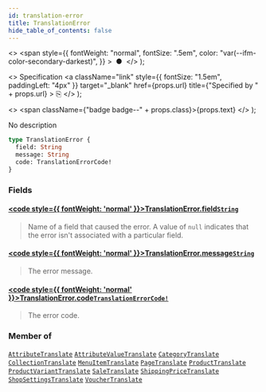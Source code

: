 ```yaml
---
id: translation-error
title: TranslationError
hide_table_of_contents: false
---
```


  <>
    <span
      style={{
        fontWeight: "normal",
        fontSize: ".5em",
        color: "var(--ifm-color-secondary-darkest)",
      }}
    >
      &nbsp;●&nbsp;
    </span>
  </>
);

  <>
    Specification
    <a
      className="link"
      style={{ fontSize: "1.5em", paddingLeft: "4px" }}
      target="\_blank"
      href={props.url}
      title={"Specified by " + props.url}
    >
      ⎘
    </a>
  </>
);

  <>
    <span className={"badge badge--" + props.class}>{props.text}</span>
  </>
);

No description

```graphql
type TranslationError {
  field: String
  message: String
  code: TranslationErrorCode!
}
```

### Fields

#### [<code style={{ fontWeight: 'normal' }}>TranslationError.<b>field</b></code>](#)<Bullet />[`String`](../../api-reference/miscellaneous/scalars/string) <Badge class="secondary" text="scalar"/> <Badge class="secondary" text="miscellaneous"/>

> Name of a field that caused the error. A value of `null` indicates that the error isn't associated with a particular field.

#### [<code style={{ fontWeight: 'normal' }}>TranslationError.<b>message</b></code>](#)<Bullet />[`String`](../../api-reference/miscellaneous/scalars/string) <Badge class="secondary" text="scalar"/> <Badge class="secondary" text="miscellaneous"/>

> The error message.

#### [<code style={{ fontWeight: 'normal' }}>TranslationError.<b>code</b></code>](#)<Bullet />[`TranslationErrorCode!`](../../api-reference/miscellaneous/enums/translation-error-code) <Badge class="secondary" text="non-null"/> <Badge class="secondary" text="enum"/> <Badge class="secondary" text="miscellaneous"/>

> The error code.

### Member of

[`AttributeTranslate`](../../api-reference/attributes/objects/attribute-translate) <Badge class="secondary" text="object"/><Bullet />[`AttributeValueTranslate`](../../api-reference/attributes/objects/attribute-value-translate) <Badge class="secondary" text="object"/><Bullet />[`CategoryTranslate`](../../api-reference/products/objects/category-translate) <Badge class="secondary" text="object"/><Bullet />[`CollectionTranslate`](../../api-reference/products/objects/collection-translate) <Badge class="secondary" text="object"/><Bullet />[`MenuItemTranslate`](../../api-reference/miscellaneous/objects/menu-item-translate) <Badge class="secondary" text="object"/><Bullet />[`PageTranslate`](../../api-reference/pages/objects/page-translate) <Badge class="secondary" text="object"/><Bullet />[`ProductTranslate`](../../api-reference/products/objects/product-translate) <Badge class="secondary" text="object"/><Bullet />[`ProductVariantTranslate`](../../api-reference/products/objects/product-variant-translate) <Badge class="secondary" text="object"/><Bullet />[`SaleTranslate`](../../api-reference/discounts/objects/sale-translate) <Badge class="secondary" text="object"/><Bullet />[`ShippingPriceTranslate`](../../api-reference/shipping/objects/shipping-price-translate) <Badge class="secondary" text="object"/><Bullet />[`ShopSettingsTranslate`](../../api-reference/miscellaneous/objects/shop-settings-translate) <Badge class="secondary" text="object"/><Bullet />[`VoucherTranslate`](../../api-reference/discounts/objects/voucher-translate) <Badge class="secondary" text="object"/>
